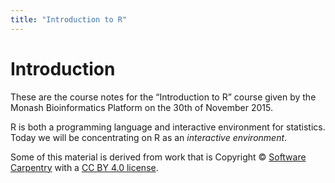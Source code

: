 ```yaml
---
title: "Introduction to R"
---
```


# Introduction

These are the course notes for the "Introduction to R" course given by the Monash Bioinformatics Platform on the 30th of November 2015.

R is both a programming language and interactive environment for statistics. Today we will be concentrating on R as an *interactive environment*.

Some of this material is derived from work that is Copyright © [Software Carpentry](http://software-carpentry.org/) with a [CC BY 4.0 license](https://creativecommons.org/licenses/by/4.0/).
